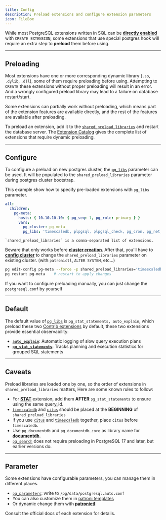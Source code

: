 ```yaml
---
title: Config
description: Preload extensions and configure extension parameters
icon: FileBox
---
```



While most PostgreSQL extensions written in SQL can be [**directly enabled**](/pgsql/extension/create) with `CREATE EXTENSION`, some extensions that use special postgres hook will require an extra step to **preload** them before using.



------

## Preloading


Most extensions have one or more corresponding dynamic library (`.so`, `.dylib`, `.dll`), some of them require preloading before using.
Attempting to `CREATE` these extensions without proper preloading will result in an error. 
And a wrongly configured preload library may lead to a failure on database restart/start.

Some extensions can partially work without preloading, which means part of the extension features are available directly, and the rest of the features are available after preloading.

To preload an extension, add it to the [`shared_preload_libraries`](https://www.postgresql.org/docs/current/runtime-config-client.html#Rshared_preload_libraries) and restart the database server.
The [Extension Catalog](/ext/list/attr#need-loading) gives the complete list of extensions that require dynamic preloading.



------

## Configure

To configure a preload on new postgres cluster, the  [`pg_libs`](/pgsql/param#pg_libs) parameter can be used.
It will be populated to the `shared_preload_libraries` parameter during postgres cluster bootstrap.

<Callout title="Example: Setup Supabase Extension Preloading">

This example show how to specify pre-loaded extensions with `pg_libs` parameter.

```yaml
all:
  children:
    pg-meta:
      hosts: { 10.10.10.10: { pg_seq: 1, pg_role: primary } }
      vars:
        pg_cluster: pg-meta
        pg_libs: 'timescaledb, plpgsql, plpgsql_check, pg_cron, pg_net, pg_stat_statements, auto_explain, pg_tle, plan_filter'
```

    `shared_preload_libraries` is a comma-separated list of extensions.

</Callout>


Beware that only works before [**cluster creation**](/pgsql/admin#create-cluster). After that,
you'll have to [**config cluster**](/pgsql/admin#config-cluster) to change the `shared_preload_libraries` parameter on existing cluster. (with `patronictl`, `ALTER SYSTEM`, etc...)

```bash title="add timescaledb to shared_preload_libraries"
pg edit-config pg-meta --force -p shared_preload_libraries='timescaledb, pg_stat_statements, auto_explain'
pg restart pg-meta    # restart to apply changes
````

If you want to configure preloading manually, you can just change the `postgresql.conf` by yourself



--------

## Default

The default value of [`pg_libs`](/pgsql/param#pg_libs) is `pg_stat_statements, auto_explain`,
which preload these two [Contrib extensions](/ext/list/repo#contrib) by default, these two extensions provide essential observability:

- [**`auto_explain`**](/e/auto_explain): Automatic logging of slow query execution plans
- [**`pg_stat_statements`**](/e/pg_stat_statements): Tracks planning and execution statistics for grouped SQL statements


--------

## Caveats

Preload libraries are loaded one by one, so the order of extensions in `shared_preload_libraries` matters,
Here are some known rules to follow:

- For [**STAT**](/ext/cate/stat) extension, add them **AFTER** `pg_stat_statements` to ensure using the same query_id.
- [`timescaledb`](/e/timescaledb) and [`citus`](/e/citus) should be placed at the **BEGINNING** of `shared_preload_libraries`
- If you use [`citus`](/e/citus) and [`timescaledb`](/e/timescaledb) together, place `citus` before `timescaledb`.
- Use `pg_documentdb` and `pg_documentdb_core` as library name for [**documentdb**](/e/documentdb).
- [`pg_search`](/e/pg_search) does not require preloading in PostgreSQL 17 and later, but earlier versions do.

-------

## Parameter

Some extensions have configurable parameters, you can manage them in different places.

- [`pg_parameters`](/pgsql/param#pg_parameters): write to `/pg/data/postgresql.auto.conf`
- You can also customize them in [patroni templates](https://github.com/pgsty/pigsty/blob/main/roles/pgsql/templates/oltp.yml#L404)
- Or dynamic change them with [**patronictl**](/pgsql/admin#config-cluster)

Consult the official docs of each extension for details.
